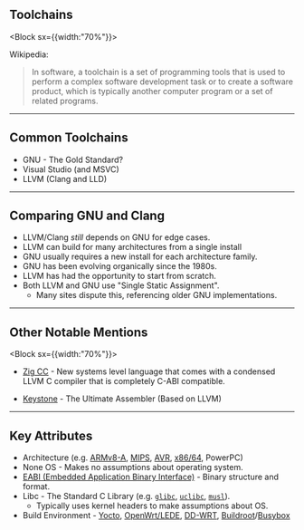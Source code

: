 
## Toolchains

<Block sx={{width:"70%"}}>

Wikipedia:

> In software, a toolchain is a set of programming tools that is used to 
> perform a complex software development task or to create a software 
> product, which is typically another computer program or a set of related 
> programs.

</Block>

---

## Common Toolchains

- GNU - The Gold Standard?
- Visual Studio (and MSVC)
- LLVM (Clang and LLD)

---

## Comparing GNU and Clang

- LLVM/Clang *still* depends on GNU for edge cases.
- LLVM can build for many architectures from a single install
- GNU usually requires a new install for each architecture family.
- GNU has been evolving organically since the 1980s.
- LLVM has had the opportunity to start from scratch.
- Both LLVM and GNU use "Single Static Assignment".
  - Many sites dispute this, referencing older GNU implementations.

---

## Other Notable Mentions

<Block sx={{width:"70%"}}>

- [Zig CC](https://andrewkelley.me/post/zig-cc-powerful-drop-in-replacement-gcc-clang.html) - New systems level language that comes with a condensed LLVM C
  compiler that is completely C-ABI compatible.

- [Keystone](https://www.keystone-engine.org/) - The Ultimate Assembler (Based on LLVM)

</Block>

---

## Key Attributes

- Architecture (e.g. 
  [ARMv8-A](https://developer.arm.com/documentation/den0024/a/),
  [MIPS](https://www.mips.com/products/), 
  [AVR](https://www.microchip.com/design-centers/8-bit/avr-mcus), 
  [x86/64](https://software.intel.com/content/www/us/en/develop/articles/intel-sdm.tml#combined), 
  PowerPC)
- None OS - Makes no assumptions about operating system.
- [EABI (Embedded Application Binary Interface)](https://en.wikipedia.org/wiki/Application_binary_interface#:~:text=An%20embedded%2Dapplication%20binary%20interface,with%20an%20embedded%20operating%20system.) - 
  Binary structure and format.
- Libc - The Standard C Library (e.g. [`glibc`](https://www.gnu.org/s/libc/), [`uclibc`](https://www.uclibc.org/), [`musl`](https://www.musl-libc.org/)).
  - Typically uses kernel headers to make assumptions about OS.
- Build Environment - 
  [Yocto](https://www.yoctoproject.org/), 
  [OpenWrt/LEDE](https://openwrt.org/), 
  [DD-WRT](https://dd-wrt.com/), 
  [Buildroot](https://buildroot.org/)/[Busybox](https://busybox.net/)
